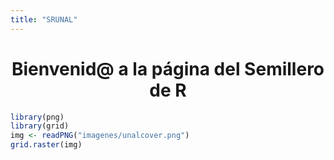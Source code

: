 ---
title: "SRUNAL"
---

<h1><center>Bienvenid@ a la página del Semillero de R</center></h1>

```{r fig.asp=0.8, fig.align='center', echo=FALSE}
library(png)
library(grid)
img <- readPNG("imagenes/unalcover.png")
grid.raster(img)
```

<script type='text/javascript' id='mapmyvisitors' src='https://mapmyvisitors.com/map.js?cl=ffffff&w=250&t=m&d=g72KaHLueV1URLz0f0rc225rzfP-DzlHP2ZGgvxkJbQ'></script>

